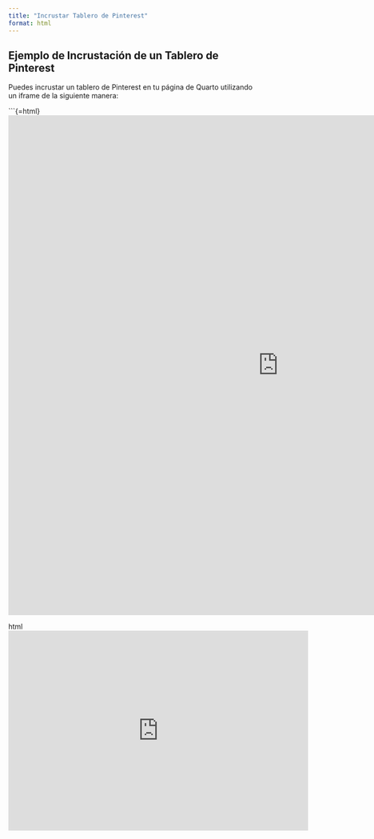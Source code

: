 ```yaml
---
title: "Incrustar Tablero de Pinterest"
format: html
---
```


## Ejemplo de Incrustación de un Tablero de Pinterest

Puedes incrustar un tablero de Pinterest en tu página de Quarto utilizando un iframe de la siguiente manera:

```{=html}
<iframe src="https://petracoding.github.io/pinterest/board.html?link=paovazbar/memes/&hideHeader=0&transparent=0" 
        width="1080" 
        height="1000" 
        style="border: none;"></iframe>


```html
```{=html}
<iframe src="https://petracoding.github.io/pinterest/board.html?link=paovazbar/memes/&hideHeader=0&transparent=0" 
        width="600" 
        height="400" 
        style="border: none;"></iframe>


